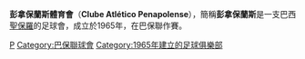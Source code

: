 {{expand|time=2015-03-29T15:42:43+00:00}}
{{unreferenced|time=2015-03-29T15:42:43+00:00}}
{{Infobox football club
| clubname      = 彭拿保蘭斯<br> Penapolense
| image         = 
| caption       = 
| fullname      = Clube Atlético Penapolense
| nickname      = ''Pantera da Noroeste''<br />''CAP''
| founded       = {{Start date and years ago|mf=yes|1965|11|28|p=y}}
| dissolved     = 
| ground        = [[坦拿達奧球場|坦拿達奧球場]]
| capacity      = 5,717
| owntitle      = 
| owner         = 
| chrtitle      = 主席
| chairman      = Nilso Moreira
| mgrtitle      = 總教練
| manager       = [[保羅·古斯武|保羅·古斯武]]
| league        = 
| season        = 
| position      = 
| website       = http://www.capenapolense.com.br/
| kit_alt1      = 
| pattern_la1   = 
| pattern_b1    = _red_blue_whitestripes
| pattern_ra1   = 
| pattern_sh1   = 
| pattern_so1   = 
| leftarm1      = FF0000
| body1         = FF0000
| rightarm1     = FF0000
| shorts1       = 0000FF
| socks1        = FFFFFF
| kit_alt2      = 
| pattern_la2   = 
| pattern_b2    = 
| pattern_ra2   = 
| pattern_sh2   = 
| pattern_so2   = 
| leftarm2      = FFFFFF
| body2         = FFFFFF
| rightarm2     = FFFFFF
| shorts2       = FFFFFF
| socks2        = FFFFFF
| kit_alt3      = 
| pattern_la3   = 
| pattern_b3    = 
| pattern_ra3   = 
| pattern_sh3   = 
| pattern_so3   = 
| pattern_name3 = 
| leftarm3      = 
| body3         = 
| rightarm3     = 
| shorts3       = 
| socks3        = 
| American      = true
}}
'''彭拿保蘭斯體育會'''（'''Clube Atlético Penapolense'''），簡稱'''彭拿保蘭斯'''是一支巴西[[聖保羅|聖保羅]]的足球會，成立於1965年，在巴保聯作賽。
{{fc-stub}}
{{巴保聯}}

[[Category:巴西足球俱乐部|P]]
[[Category:巴保聯球會|Category:巴保聯球會]]
[[Category:1965年建立的足球俱樂部|Category:1965年建立的足球俱樂部]]